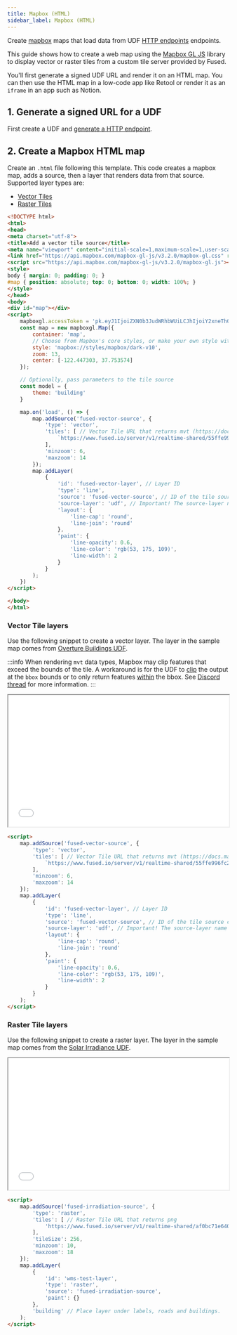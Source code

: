 ```yaml
---
title: Mapbox (HTML)
sidebar_label: Mapbox (HTML)
---
```


Create [mapbox](https://www.mapbox.com/) maps that load data from UDF [HTTP endpoints](/core-concepts/run/#http-requests) endpoints.

This guide shows how to create a web map using the [Mapbox GL JS](https://docs.mapbox.com/mapbox-gl-js/example/) library to display vector or raster tiles from a custom tile server provided by Fused.

You'll first generate a signed UDF URL and render it on an HTML map. You can then use the HTML map in a low-code app like Retool or render it as an `iframe` in an app such as Notion.

## 1. Generate a signed URL for a UDF

First create a UDF and [generate a HTTP endpoint](/core-concepts/run/#http-requests).

## 2. Create a Mapbox HTML map

Create an `.html` file following this template. This code creates a mapbox map, adds a source, then a layer that renders data from that source. Supported layer types are:

- [Vector Tiles](/user-guide/out/mapbox/#vector-tile-layers)
- [Raster Tiles](/user-guide/out/mapbox/#raster-tile-layers)


```html
<!DOCTYPE html>
<html>
<head>
<meta charset="utf-8">
<title>Add a vector tile source</title>
<meta name="viewport" content="initial-scale=1,maximum-scale=1,user-scalable=no">
<link href="https://api.mapbox.com/mapbox-gl-js/v3.2.0/mapbox-gl.css" rel="stylesheet">
<script src="https://api.mapbox.com/mapbox-gl-js/v3.2.0/mapbox-gl.js"></script>
<style>
body { margin: 0; padding: 0; }
#map { position: absolute; top: 0; bottom: 0; width: 100%; }
</style>
</head>
<body>
<div id="map"></div>
<script>
	mapboxgl.accessToken = 'pk.eyJ1IjoiZXN0b3JudWRhbWUiLCJhIjoiY2xneTh0Y3czMDczODNmcG11ZTNuazZvbSJ9.QFTdgqDlAFQKaJ_QLA35ew';
    const map = new mapboxgl.Map({
        container: 'map',
        // Choose from Mapbox's core styles, or make your own style with Mapbox Studio
        style: 'mapbox://styles/mapbox/dark-v10',
        zoom: 13,
        center: [-122.447303, 37.753574]
    });

    // Optionally, pass parameters to the tile source
    const model = {
        theme: 'building'
    }

    map.on('load', () => {
        map.addSource('fused-vector-source', {
            'type': 'vector',
            'tiles': [ // Vector Tile URL that returns mvt (https://docs.mapbox.com/data/tilesets/guides/vector-tiles-standards/)
                `https://www.fused.io/server/v1/realtime-shared/55ffe996fc2bd635cde3beda7e2632005e228798a1ef333297240b86af7d12a4/run/tiles/{z}/{x}/{y}?dtype_out_vector=mvt&type=${model.theme}`
            ],
            'minzoom': 6,
            'maxzoom': 14
        });
        map.addLayer(
            {
                'id': 'fused-vector-layer', // Layer ID
                'type': 'line',
                'source': 'fused-vector-source', // ID of the tile source created above
                'source-layer': 'udf', // Important! The source-layer name is 'udf' for all Fused vector tiles
                'layout': {
                    'line-cap': 'round',
                    'line-join': 'round'
                },
                'paint': {
                    'line-opacity': 0.6,
                    'line-color': 'rgb(53, 175, 109)',
                    'line-width': 2
                }
            }
        );
    })
</script>

</body>
</html>

```

### Vector Tile layers

Use the following snippet to create a vector layer. The layer in the sample map comes from [Overture Buildings UDF](https://github.com/fusedio/udfs/tree/main/public/Overture_Maps_Example).

:::info
When rendering `mvt` data types, Mapbox may clip features that exceed the bounds of the tile. A workaround is for the UDF to [clip](https://geopandas.org/en/stable/docs/reference/api/geopandas.clip.html) the output at the `bbox` bounds or to only return features [within](https://geopandas.org/en/stable/docs/reference/api/geopandas.GeoSeries.within.html) the bbox. See [Discord thread](https://discord.com/channels/1199097729243152434/1261105758360305775/1261105758360305775) for more information.
:::

<iframe src="/img/mapbox_vector.html"  height="300px" width="100%" scrolling="no"></iframe>

```html
<script>
    map.addSource('fused-vector-source', {
        'type': 'vector',
        'tiles': [ // Vector Tile URL that returns mvt (https://docs.mapbox.com/data/tilesets/guides/vector-tiles-standards/)
            `https://www.fused.io/server/v1/realtime-shared/55ffe996fc2bd635cde3beda7e2632005e228798a1ef333297240b86af7d12a4/run/tiles/{z}/{x}/{y}?dtype_out_vector=mvt&type=${model.theme}`
        ],
        'minzoom': 6,
        'maxzoom': 14
    });
    map.addLayer(
        {
            'id': 'fused-vector-layer', // Layer ID
            'type': 'line',
            'source': 'fused-vector-source', // ID of the tile source created above
            'source-layer': 'udf', // Important! The source-layer name is 'udf' for Fused vector tiles
            'layout': {
                'line-cap': 'round',
                'line-join': 'round'
            },
            'paint': {
                'line-opacity': 0.6,
                'line-color': 'rgb(53, 175, 109)',
                'line-width': 2
            }
        }
    );
</script>
```

### Raster Tile layers

Use the following snippet to create a raster layer. The layer in the sample map comes from the [Solar Irradiance UDF](https://github.com/fusedio/udfs/tree/main/public/Solar_Irradiance).

<iframe src="/img/mapbox_raster.html"  height="300px" width="100%" scrolling="no"></iframe>

```html
<script>
    map.addSource('fused-irradiation-source', {
        'type': 'raster',
        'tiles': [ // Raster Tile URL that returns png
            'https://www.fused.io/server/v1/realtime-shared/af0bc71e64075233b731f316988b323ac28658059db9e87388393fe187752501/run/tiles/{z}/{x}/{y}?dtype_out_raster=png'
        ],
        'tileSize': 256,
        'minzoom': 10,
        'maxzoom': 18
    });
    map.addLayer(
        {
            'id': 'wms-test-layer',
            'type': 'raster',
            'source': 'fused-irradiation-source',
            'paint': {}
        },
        'building' // Place layer under labels, roads and buildings.
    );
</script>
```
